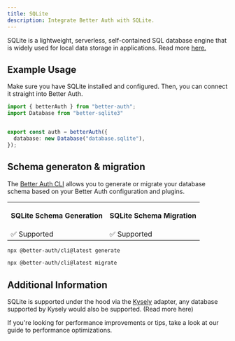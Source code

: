 ```yaml
---
title: SQLite
description: Integrate Better Auth with SQLite.
---
```


SQLite is a lightweight, serverless, self-contained SQL database engine that is widely used for local data storage in applications.
Read more [here.](https://www.sqlite.org/)

## Example Usage

Make sure you have SQLite installed and configured.
Then, you can connect it straight into Better Auth.

```ts title="auth.ts"
import { betterAuth } from "better-auth";
import Database from "better-sqlite3"


export const auth = betterAuth({
  database: new Database("database.sqlite"),
});
```

## Schema generaton & migration

The [Better Auth CLI](/docs/concepts/cli) allows you to generate or migrate
your database schema based on your Better Auth configuration and plugins.

<table>
  <tr className="border-b">
    <th>
      <p className="font-bold text-[16px] mb-1">SQLite Schema Generation</p>
    </th>
    <th>
      <p className="font-bold text-[16px] mb-1">SQLite Schema Migration</p>
    </th>
  </tr>
  <tr className="h-10">
    <td>✅ Supported</td>
    <td>✅ Supported</td>
  </tr>
</table>

```bash title="Schema Generation"
npx @better-auth/cli@latest generate
```

```bash title="Schema Migration"
npx @better-auth/cli@latest migrate
```

## Additional Information

SQLite is supported under the hood via the [Kysely](https://kysely.dev/) adapter, any database supported by Kysely would also be supported. (<Link href="/docs/adapters/other-relational-databases">Read more here</Link>)

If you're looking for performance improvements or tips, take a look at our guide to <Link href="/docs/guides/optimizing-for-performance">performance optimizations</Link>.
